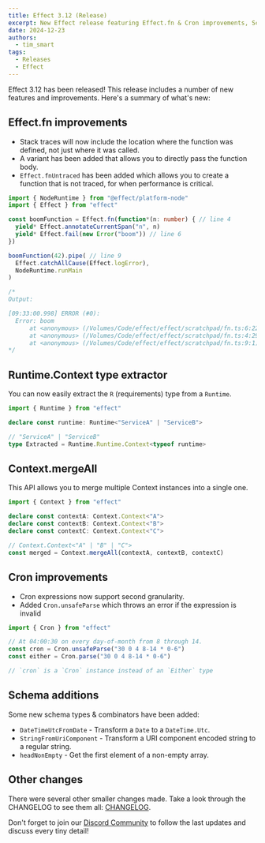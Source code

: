 ```yaml
---
title: Effect 3.12 (Release)
excerpt: New Effect release featuring Effect.fn & Cron improvements, Schema additions, and more!
date: 2024-12-23
authors:
  - tim_smart
tags:
  - Releases
  - Effect
---
```


Effect 3.12 has been released! This release includes a number of new features
and improvements. Here's a summary of what's new:

## Effect.fn improvements

- Stack traces will now include the location where the function was defined, not just where it was called.
- A variant has been added that allows you to directly pass the function body.
- `Effect.fnUntraced` has been added which allows you to create a function that is not traced, for when performance is critical.

```ts
import { NodeRuntime } from "@effect/platform-node"
import { Effect } from "effect"

const boomFunction = Effect.fn(function*(n: number) { // line 4
  yield* Effect.annotateCurrentSpan("n", n)
  yield* Effect.fail(new Error("boom")) // line 6
})

boomFunction(42).pipe( // line 9
  Effect.catchAllCause(Effect.logError),
  NodeRuntime.runMain
)

/*
Output:

[09:33:00.998] ERROR (#0):
  Error: boom
      at <anonymous> (/Volumes/Code/effect/effect/scratchpad/fn.ts:6:22)
      at <anonymous> (/Volumes/Code/effect/effect/scratchpad/fn.ts:4:29)
      at <anonymous> (/Volumes/Code/effect/effect/scratchpad/fn.ts:9:1)
*/
```

## Runtime.Context type extractor

You can now easily extract the `R` (requirements) type from a `Runtime`.

```ts
import { Runtime } from "effect"

declare const runtime: Runtime<"ServiceA" | "ServiceB">

// "ServiceA" | "ServiceB"
type Extracted = Runtime.Runtime.Context<typeof runtime>
```

## Context.mergeAll

This API allows you to merge multiple Context instances into a single one.

```ts
import { Context } from "effect"

declare const contextA: Context.Context<"A">
declare const contextB: Context.Context<"B">
declare const contextC: Context.Context<"C">

// Context.Context<"A" | "B" | "C">
const merged = Context.mergeAll(contextA, contextB, contextC)
```

## Cron improvements

- Cron expressions now support second granularity.
- Added `Cron.unsafeParse` which throws an error if the expression is invalid

```ts
import { Cron } from "effect"

// At 04:00:30 on every day-of-month from 8 through 14.
const cron = Cron.unsafeParse("30 0 4 8-14 * 0-6")
const either = Cron.parse("30 0 4 8-14 * 0-6")

// `cron` is a `Cron` instance instead of an `Either` type
```

## Schema additions

Some new schema types & combinators have been added:

- `DateTimeUtcFromDate` - Transform a `Date` to a `DateTime.Utc`.
- `StringFromUriComponent` - Transform a URI component encoded string to a regular string.
- `headNonEmpty` - Get the first element of a non-empty array.

## Other changes

There were several other smaller changes made. Take a look through the CHANGELOG to see them all: [CHANGELOG](https://github.com/Effect-TS/effect/blob/main/packages/effect/CHANGELOG.md).

Don't forget to join our [Discord Community](https://discord.gg/effect-ts) to follow the last updates and discuss every tiny detail!
